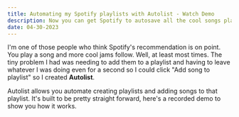 ```yaml
---
title: Automating my Spotify playlists with Autolist - Watch Demo
description: Now you can get Spotify to autosave all the cool songs playing back to back.
date: 04-30-2023
---
```



I'm one of those people who think Spotify's recommendation is on point. You play a song and more cool jams follow. Well, at least most times. The tiny problem I had was needing to add them to a playlist and having to leave whatever I was doing even for a second so I could click "Add song to playlist" so I created **Autolist**.

Autolist allows you automate creating playlists and adding songs to that playlist. It's built to be pretty straight forward, here's a recorded demo to show you how it works.

<PostVideo
  title=""
  footer=""
  videoUrl="https://www.loom.com/share/2a75450ad45c4a1c905f8b5042061743?sid=93230a72-f8be-4bdb-93e0-e3ed495b8348"
/>

